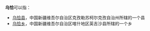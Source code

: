 '''乌恰'''可以指：

* [[乌恰县|乌恰县]]，中国新疆维吾尔自治区克孜勒苏柯尔克孜自治州所辖的一个县
* [[乌恰乡|乌恰乡]]，中国新疆维吾尔自治区喀什地区英吉沙县所辖的一个乡

{{消歧义|cat=二字地名消歧义|W}}